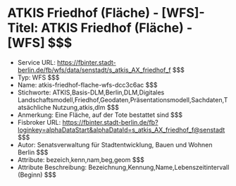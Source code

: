 # ATKIS Friedhof (Fläche) - [WFS]- Titel: ATKIS Friedhof (Fläche) - [WFS] $$$
- Service URL: https://fbinter.stadt-berlin.de/fb/wfs/data/senstadt/s_atkis_AX_friedhof_f $$$
- Typ: WFS $$$
- Name: atkis-friedhof-flache-wfs-dcc3c6ac $$$
- Stichworte: ATKIS,Basis-DLM,Berlin,DLM,Digitales Landschaftsmodell,Friedhof,Geodaten,Präsentationsmodell,Sachdaten,Tatsächliche Nutzung,atkis,dlm $$$
- Anmerkung: Eine Fläche, auf der Tote bestattet sind $$$
- Fisbroker URL: https://fbinter.stadt-berlin.de/fb?loginkey=alphaDataStart&alphaDataId=s_atkis_AX_friedhof_f@senstadt $$$
- Autor: Senatsverwaltung für Stadtentwicklung, Bauen und Wohnen Berlin $$$
- Attribute: bezeich,kenn,nam,beg,geom $$$
- Attribute Beschreibung: Bezeichnung,Kennung,Name,Lebenszeitintervall (Beginn) $$$
